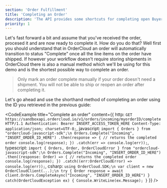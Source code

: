 ```yaml
---
section: 'Order Fulfillment'
title: 'Completing an Order'
description: 'The API provides some shortcuts for completing open Buyer Orders, learn what it means to "complete" an order and how to do so.'
priority: 1
---
```


Let's fast forward a bit and assume that you've received the order, procesed it and are now ready to complete it. How do you do that? Well first you should understand that in OrderCloud an order will automatically transition to status "Complete" once all the line items on the order have shipped. If however your workflow doesn't require storing shipments in OrderCloud there is also a manual method which we'll be using for this demo and is the shortest possible way to complete an order.

> Only mark an order complete manually if your order doesn't need a shipment. You will not be able to ship or reopen an order after completing it.

Let's go ahead and use the shorthand method of completing an order using the ID you retrieved in the previous guide:

<CodeExample
  title="Complete an order"
  content={{
    http: `GET https://sandboxapi.ordercloud.io/v1/orders/incoming/myorderID/complete HTTP/1.1
Authentication: Bearer INSERT_ACCESS_TOKEN_HERE
Content-Type: application/json; charset=UTF-8;`,
javascript: `import { Orders } from "ordercloud-javascript-sdk";\n
Orders.Complete("Incoming", "INSERT_ORDER_ID_HERE")
.then(response => {
    // returns the completed order
    console.log(response);
})
.catch(err => console.log(err));`,
typescript: `import { Orders, Order, OrderCloudError } from "ordercloud-javascript-sdk";\n
Orders.Complete("Incoming", "INSERT_ORDER_ID_HERE")
  .then((response: Order) => {
      // returns the completed order
      console.log(response);
  })
  .catch((err:OrderCloudError) => console.log(err));`,
csharp: `using OrderCloud.SDK;\n
var client = new OrderCloudClient(...);\n
try {
    Order response = await client.Orders.CompleteAsync("Incoming", "INSERT_ORDER_ID_HERE")
} catch(OrderCloudException ex) {
    Console.WriteLine(ex.Message);
}`
}}
/>
